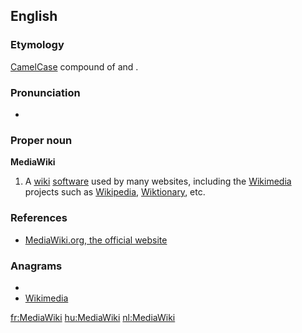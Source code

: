 {{wikipedia}}
==English==

===Etymology===
[[CamelCase]] compound of {{en-term|media}} and {{en-term|wiki}}.

===Pronunciation===
*{{IPA|ˈmiːdiəˌwɪki}}

===Proper noun===
'''MediaWiki'''

# {{Wiktionary and WMF jargon}} A [[wiki]] [[software]] used by many websites, including the [[Wikimedia Foundation|Wikimedia]] projects such as [[Wikipedia]], [[Wiktionary]], etc.

===References===
* [http://www.mediawiki.org/ MediaWiki.org, the official website]

===Anagrams===
* {{alphagram|adeiiikmw}}
* [[Wikimedia#English|Wikimedia]]


[[fr:MediaWiki]]
[[hu:MediaWiki]]
[[nl:MediaWiki]]